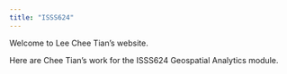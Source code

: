 ```yaml
---
title: "ISSS624"
---
```


Welcome to Lee Chee Tian's website.

Here are Chee Tian's work for the ISSS624 Geospatial Analytics module.
